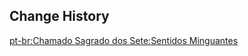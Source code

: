 {{Genius Invokation TCG Stage
|title        = Waning Senses
|type         = Adventure Challenge
|group        = Open World Match
|character    = Hawad
|requirement  = 10
|location     = Sumeru
|introduction = Long ago, a merchant who lost his memory was wandering in the rainforest and wandered into the Withering by accident, and found himself surrounded by monsters. Thankfully, nearby Forest Rangers saved him in time. As of the present, the merchant has used this experience as a whetstone for his resolve, seeking to channel the intensity he witnessed in that moment to overcome all the challenges in his life...<br>{{Color|bp|Special Rule - Withering Corrosion: After your opponent uses a Skill, remove 1 Candle of Life point. Once all 5 Candle of Life points are depleted, you lose the match.}}
|objective_1  = Achieve victory
|reward_1     = Lucky Coin*900
|objective_2  = Achieve victory within 4 Rounds
|reward_2     = Lucky Coin*900
|objective_3  = Trigger 2 Elemental Reactions
|reward_3     = Lucky Coin*900
|lineup       = Pyro Abyss Mage;Winged Cryoshroom;Winged Dendroshroom
|support      = Withering Corrosion (5 Points)
}}

==Change History==
{{Change History|3.7}}

[[pt-br:Chamado Sagrado dos Sete:Sentidos Minguantes]]